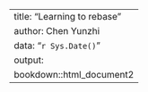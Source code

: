 ---
title: "Learning to rebase"
author: Chen Yunzhi
data: "`r Sys.Date()`"
output:
  bookdown::html_document2
---